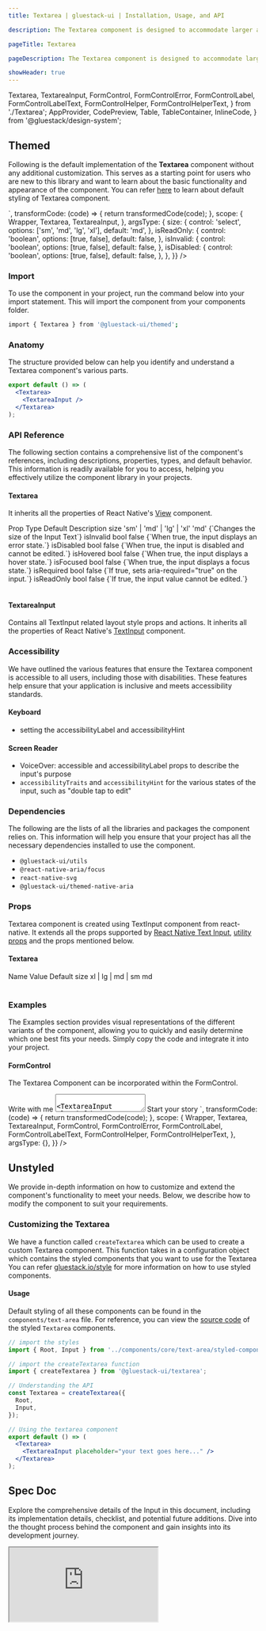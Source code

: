 ```yaml
---
title: Textarea | gluestack-ui | Installation, Usage, and API

description: The Textarea component is designed to accommodate larger amounts of text input. It allows multi-line input and can be easily customized to fit the user's needs.

pageTitle: Textarea

pageDescription: The Textarea component is designed to accommodate larger amounts of text input. It allows multi-line input and can be easily customized to fit the user's needs.

showHeader: true
---
```



<Meta title="components/Forms/Textarea" />

  Textarea,
  TextareaInput,
  FormControl,
  FormControlError,
  FormControlLabel,
  FormControlLabelText,
  FormControlHelper,
  FormControlHelperText,
} from './Textarea';
  AppProvider,
  CodePreview,
  Table,
  TableContainer,
  InlineCode,
} from '@gluestack/design-system';


## Themed

Following is the default implementation of the **Textarea** component without any additional customization. This serves as a starting point for users who are new to this library and want to learn about the basic functionality and appearance of the component. You can refer [here](https://github.com/gluestack/gluestack-ui/tree/main/packages/themed/src/components/Textarea/styled-components) to learn about default styling of Textarea component.

<AppProvider>
  <CodePreview
    showComponentRenderer={true}
    showArgsController={true}
    metaData={{
      code: `
        <Textarea {...props} w='$64'>
          <TextareaInput
            placeholder="Your text goes here..."
          />
        </Textarea>
      `,
      transformCode: (code) => {
        return transformedCode(code);
      },
      scope: {
        Wrapper,
        Textarea,
        TextareaInput,
      },
      argsType: {
        size: {
          control: 'select',
          options: ['sm', 'md', 'lg', 'xl'],
          default: 'md',
        },
        isReadOnly: {
          control: 'boolean',
          options: [true, false],
          default: false,
        },
        isInvalid: {
          control: 'boolean',
          options: [true, false],
          default: false,
        },
        isDisabled: {
          control: 'boolean',
          options: [true, false],
          default: false,
        },
      },
    }}
  />
</AppProvider>

<br />

### Import

To use the component in your project, run the command below into your import statement. This will import the component from your components folder.

```bash
import { Textarea } from '@gluestack-ui/themed';
```

### Anatomy

The structure provided below can help you identify and understand a Textarea component's various parts.

```jsx
export default () => (
  <Textarea>
    <TextareaInput />
  </Textarea>
);
```

### API Reference

The following section contains a comprehensive list of the component's references, including descriptions, properties, types, and default behavior. This information is readily available for you to access, helping you effectively utilize the component library in your projects.

#### Textarea

It inherits all the properties of React Native's [View](https://reactnative.dev/docs/view) component.

<AppProvider>
  <TableContainer>
    <Table>
      <Table.THead>
        <Table.TR>
          <Table.TH>
            <Table.TText>Prop</Table.TText>
          </Table.TH>
          <Table.TH>
            <Table.TText>Type</Table.TText>
          </Table.TH>
          <Table.TH>
            <Table.TText>Default</Table.TText>
          </Table.TH>
          <Table.TH>
            <Table.TText>Description</Table.TText>
          </Table.TH>
        </Table.TR>
      </Table.THead>
      <Table.TBody>
        <Table.TR>
          <Table.TD>
            <Table.TText>
              <InlineCode>size</InlineCode>
            </Table.TText>
          </Table.TD>
          <Table.TD>
            <Table.TText>'sm' | 'md' | 'lg' | 'xl'</Table.TText>
          </Table.TD>
          <Table.TD>
            <Table.TText>'md'</Table.TText>
          </Table.TD>
          <Table.TD>
            <Table.TText>{`Changes the size of the Input Text`}</Table.TText>
          </Table.TD>
        </Table.TR>
        <Table.TR>
          <Table.TD>
            <Table.TText>
              <InlineCode>isInvalid</InlineCode>
            </Table.TText>
          </Table.TD>
          <Table.TD>
            <Table.TText>bool</Table.TText>
          </Table.TD>
          <Table.TD>
            <Table.TText>false</Table.TText>
          </Table.TD>
          <Table.TD>
            <Table.TText>{`When true, the input displays an error state.`}</Table.TText>
          </Table.TD>
        </Table.TR>
        <Table.TR>
          <Table.TD>
            <Table.TText>
              <InlineCode>isDisabled</InlineCode>
            </Table.TText>
          </Table.TD>
          <Table.TD>
            <Table.TText>bool</Table.TText>
          </Table.TD>
          <Table.TD>
            <Table.TText>false</Table.TText>
          </Table.TD>
          <Table.TD>
            <Table.TText>{`When true, the input is disabled and cannot be edited.`}</Table.TText>
          </Table.TD>
        </Table.TR>
        <Table.TR>
          <Table.TD>
            <Table.TText>
              <InlineCode>isHovered</InlineCode>
            </Table.TText>
          </Table.TD>
          <Table.TD>
            <Table.TText>bool</Table.TText>
          </Table.TD>
          <Table.TD>
            <Table.TText>false</Table.TText>
          </Table.TD>
          <Table.TD>
            <Table.TText>{`When true, the input displays a hover state.`}</Table.TText>
          </Table.TD>
        </Table.TR>
        <Table.TR>
          <Table.TD>
            <Table.TText>
              <InlineCode>isFocused</InlineCode>
            </Table.TText>
          </Table.TD>
          <Table.TD>
            <Table.TText>bool</Table.TText>
          </Table.TD>
          <Table.TD>
            <Table.TText>false</Table.TText>
          </Table.TD>
          <Table.TD>
            <Table.TText>{`When true, the input displays a focus state.`}</Table.TText>
          </Table.TD>
        </Table.TR>
        <Table.TR>
          <Table.TD>
            <Table.TText>
              <InlineCode>isRequired</InlineCode>
            </Table.TText>
          </Table.TD>
          <Table.TD>
            <Table.TText>bool</Table.TText>
          </Table.TD>
          <Table.TD>
            <Table.TText>false</Table.TText>
          </Table.TD>
          <Table.TD>
            <Table.TText>{`If true, sets aria-required="true" on the input.`}</Table.TText>
          </Table.TD>
        </Table.TR>
        <Table.TR>
          <Table.TD>
            <Table.TText>
              <InlineCode>isReadOnly</InlineCode>
            </Table.TText>
          </Table.TD>
          <Table.TD>
            <Table.TText>bool</Table.TText>
          </Table.TD>
          <Table.TD>
            <Table.TText>false</Table.TText>
          </Table.TD>
          <Table.TD>
            <Table.TText>{`If true, the input value cannot be edited.`}</Table.TText>
          </Table.TD>
        </Table.TR>
      </Table.TBody>
    </Table>
  </TableContainer>
</AppProvider>

#### TextareaInput

Contains all TextInput related layout style props and actions.
It inherits all the properties of React Native's [TextInput](https://reactnative.dev/docs/textInput) component.

### Accessibility

We have outlined the various features that ensure the Textarea component is accessible to all users, including those with disabilities. These features help ensure that your application is inclusive and meets accessibility standards.

#### Keyboard

- setting the accessibilityLabel and accessibilityHint

#### Screen Reader

- VoiceOver: accessible and accessibilityLabel props to describe the input's purpose
- `accessibilityTraits` and `accessibilityHint` for the various states of the input, such as "double tap to edit"

### Dependencies

The following are the lists of all the libraries and packages the component relies on. This information will help you ensure that your project has all the necessary dependencies installed to use the component.

- `@gluestack-ui/utils`
- `@react-native-aria/focus`
- `react-native-svg`
- `@gluestack-ui/themed-native-aria`

### Props

Textarea component is created using TextInput component from react-native. It extends all the props supported by [React Native Text Input](https://reactnative.dev/docs/textinput#props), [utility props](https://ui.gluestack.io/docs/styling/utility-and-sx-props) and the props mentioned below.

#### Textarea

<AppProvider>
  <TableContainer>
    <Table>
      <Table.THead>
        <Table.TR>
          <Table.TH>
            <Table.TText>Name</Table.TText>
          </Table.TH>
          <Table.TH>
            <Table.TText>Value</Table.TText>
          </Table.TH>
          <Table.TH>
            <Table.TText>Default</Table.TText>
          </Table.TH>
        </Table.TR>
      </Table.THead>
      <Table.TBody>
        <Table.TR>
          <Table.TD>
            <Table.TText>
              <InlineCode>size</InlineCode>
            </Table.TText>
          </Table.TD>
          <Table.TD>
            <Table.TText>xl | lg | md | sm</Table.TText>
          </Table.TD>
          <Table.TD>
            <Table.TText>md</Table.TText>
          </Table.TD>
        </Table.TR>
      </Table.TBody>
    </Table>
  </TableContainer>
</AppProvider>

### Examples

The Examples section provides visual representations of the different variants of the component, allowing you to quickly and easily determine which one best fits your needs. Simply copy the code and integrate it into your project.

#### FormControl

The Textarea Component can be incorporated within the FormControl.

<AppProvider>
  <CodePreview
    showComponentRenderer={true}
    showArgsController={false}
    metaData={{
      code: `
        <FormControl>
          <FormControlLabel>
            <FormControlLabelText>
              Write with me
            </FormControlLabelText>
          </FormControlLabel>
          <Textarea>
            <TextareaInput placeholder='Once upon a time...'/>
          </Textarea>
          <FormControlHelper>
            <FormControlHelperText>
              Start your story
            </FormControlHelperText>
          </FormControlHelper>
        </FormControl>
      `,
      transformCode: (code) => {
        return transformedCode(code);
      },
      scope: {
        Wrapper,
        Textarea,
        TextareaInput,
        FormControl,
        FormControlError,
        FormControlLabel,
        FormControlLabelText,
        FormControlHelper,
        FormControlHelperText,
      },
      argsType: {},
    }}
  />
</AppProvider>

## Unstyled

We provide in-depth information on how to customize and extend the component's functionality to meet your needs. Below, we describe how to modify the component to suit your requirements.

### Customizing the Textarea

We have a function called `createTextarea` which can be used to create a custom Textarea component. This function takes in a configuration object which contains the styled components that you want to use for the Textarea You can refer [gluestack.io/style](/style) for more information on how to use styled components.

#### Usage

Default styling of all these components can be found in the `components/text-area` file. For reference, you can view the [source code](https://github.com/gluestack/gluestack-ui/blob/main/packages/themed/src/components/Textarea) of the styled `Textarea` components.

```jsx
// import the styles
import { Root, Input } from '../components/core/text-area/styled-components';

// import the createTextarea function
import { createTextarea } from '@gluestack-ui/textarea';

// Understanding the API
const Textarea = createTextarea({
  Root,
  Input,
});

// Using the textarea component
export default () => (
  <Textarea>
    <TextareaInput placeholder="your text goes here..." />
  </Textarea>
);
```

## Spec Doc

Explore the comprehensive details of the Input in this document, including its implementation details, checklist, and potential future additions. Dive into the thought process behind the component and gain insights into its development journey.

<iframe
  style={{
    borderRadius: '8px',
    border: ' 1px solid rgba(0, 0, 0, 0.1)',
    aspectRatio: 736 / 585,
  }}
  src="https://www.figma.com/embed?embed_host=share&url=https%3A%2F%2Fwww.figma.com%2Fproto%2FNcXOxqKbdnGsLQNex3H76u%2F%25C2%25A0%25F0%259F%2593%259Agluestack-UI-handbook%3Fpage-id%3D5262%253A23948%26type%3Ddesign%26node-id%3D5262-25827%26viewport%3D713%252C121%252C0.03%26t%3DKYZLJTBIKhIjLoLC-1%26scaling%3Dscale-down%26starting-point-node-id%3D5262%253A25827%26mode%3Ddesign"
  allowfullscreen
></iframe>
